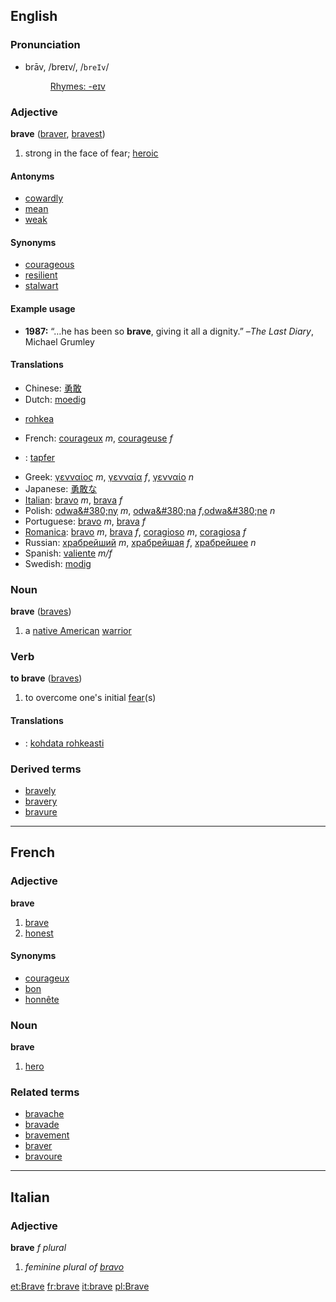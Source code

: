 ==English==

===Pronunciation===
*brāv, /breɪv/, /<tt>breIv</tt>/
*:[[Rhymes:English:-eɪv|Rhymes: -eɪv]]

===Adjective===
'''brave''' ([[braver]], [[bravest]])
#strong in the face of fear; [[heroic]]

====Antonyms====
* [[cowardly]]
* [[mean]]
* [[weak]]

====Synonyms====
*[[courageous]]
* [[resilient]]
* [[stalwart]]

====Example usage====
*  '''1987:''' “…he has been so '''brave''', giving it all a dignity.” –''The Last Diary'', Michael Grumley

====Translations====
*Chinese: [[勇敢]]
*Dutch: [[moedig]]
*{{fi}} [[rohkea]]
*French: [[courageux]] ''m'', [[courageuse]] ''f''
*{{de}}: [[tapfer]]
*Greek: [[γενναίος]] ''m'', [[γενναία]] ''f'', [[γενναίο]] ''n''
*Japanese: [[勇敢な]]
*[[Italian]]: [[bravo]] ''m'', [[brava]] ''f''
*Polish: [[odwa&#380;ny]] ''m'', [[odwa&#380;na]] ''f'',[[odwa&#380;ne]] ''n'' 
*Portuguese: [[bravo]] ''m'', [[brava]] ''f''
*[[Romanica]]: [[bravo]] ''m'', [[brava]] ''f'', [[coragioso]] ''m'', [[coragiosa]] ''f''
*Russian: [[храбрейший]] ''m'', [[храбрейшая]] ''f'', [[храбрейшее]] ''n''
*Spanish: [[valiente]] ''m/f''
*Swedish: [[modig]]

===Noun===
'''brave''' ([[braves]])

# a [[native American]] [[warrior]]

===Verb===
'''to brave'''  ([[braves]])
#to overcome one's initial [[fear]](s)

====Translations====
*{{fi}}: [[kohdata rohkeasti]]

===Derived terms===
*[[bravely]]
*[[bravery]]
*[[bravure]]

----

==French==
===Adjective===
'''brave'''

# [[brave]]
# [[honest]]

====Synonyms====
*[[courageux]]
*[[bon]]
*[[honnête]]

===Noun===
'''brave'''

# [[hero]]

===Related terms===
*[[bravache]]
*[[bravade]]
*[[bravement]]
*[[braver]]
*[[bravoure]]

----

==Italian==
===Adjective===
'''brave''' ''f plural''

# ''feminine plural of [[bravo]]''

[[et:Brave]]
[[fr:brave]]
[[it:brave]]
[[pl:Brave]]